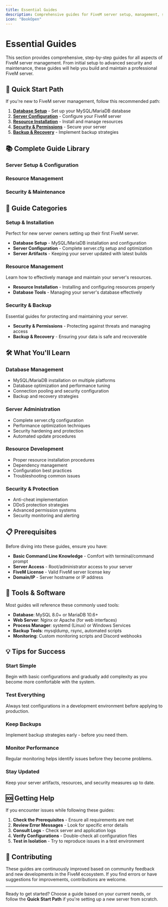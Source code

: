 ```yaml
---
title: Essential Guides
description: Comprehensive guides for FiveM server setup, management, security, and maintenance.
icon: "BookOpen"
---
```


# Essential Guides

This section provides comprehensive, step-by-step guides for all aspects of FiveM server management. From initial setup to advanced security and maintenance, these guides will help you build and maintain a professional FiveM server.

## 🚀 Quick Start Path

If you're new to FiveM server management, follow this recommended path:

1. **[Database Setup](/docs/guides/database-setup)** - Set up your MySQL/MariaDB database
2. **[Server Configuration](/docs/guides/server-configuration)** - Configure your FiveM server
3. **[Resource Installation](/docs/guides/resource-installation)** - Install and manage resources
4. **[Security & Permissions](/docs/guides/security-permissions)** - Secure your server
5. **[Backup & Recovery](/docs/guides/backup-recovery)** - Implement backup strategies

## 📚 Complete Guide Library

### Server Setup & Configuration

<Cards>
  <Card 
    title="Database Setup" 
    href="/docs/guides/database-setup"
    description="Complete guide to installing and configuring MySQL/MariaDB for your FiveM server. Includes Windows, Linux, and Docker installations."
  />
  <Card 
    title="Server Configuration" 
    href="./server-configuration"
    description="Comprehensive server.cfg setup, performance optimization, and advanced configuration options for production servers."
  />
  <Card 
    title="Server Artifacts" 
    href="/docs/guides/server-artifacts"
    description="How to update FiveM server artifacts manually and automatically. Includes update scripts and rollback procedures."
  />
</Cards>

### Resource Management

<Cards>
  <Card 
    title="Resource Installation" 
    href="/docs/guides/resource-installation"
    description="Step-by-step guide to installing, configuring, and managing FiveM resources. Covers dependencies and troubleshooting."
  />
  <Card 
    title="Database Tools" 
    href="/docs/guides/database-tools"
    description="Essential database management tools and utilities for maintaining your FiveM server's data integrity."
  />
</Cards>

### Security & Maintenance

<Cards>
  <Card 
    title="Security & Permissions" 
    href="/docs/guides/security-permissions"
    description="Complete security hardening guide including anti-cheat, DDoS protection, and advanced permission systems."
  />
  <Card 
    title="Backup & Recovery" 
    href="/docs/guides/backup-recovery"
    description="Comprehensive backup strategies, automated solutions, and disaster recovery procedures for your server data."
  />
</Cards>

## 🎯 Guide Categories

### **Setup & Installation**
Perfect for new server owners setting up their first FiveM server.

- **Database Setup** - MySQL/MariaDB installation and configuration
- **Server Configuration** - Complete server.cfg setup and optimization
- **Server Artifacts** - Keeping your server updated with latest builds

### **Resource Management**
Learn how to effectively manage and maintain your server's resources.

- **Resource Installation** - Installing and configuring resources properly
- **Database Tools** - Managing your server's database effectively

### **Security & Backup**
Essential guides for protecting and maintaining your server.

- **Security & Permissions** - Protecting against threats and managing access
- **Backup & Recovery** - Ensuring your data is safe and recoverable

## 🛠️ What You'll Learn

### Database Management
- MySQL/MariaDB installation on multiple platforms
- Database optimization and performance tuning
- Connection pooling and security configuration
- Backup and recovery strategies

### Server Administration
- Complete server.cfg configuration
- Performance optimization techniques
- Security hardening and protection
- Automated update procedures

### Resource Development
- Proper resource installation procedures
- Dependency management
- Configuration best practices
- Troubleshooting common issues

### Security & Protection
- Anti-cheat implementation
- DDoS protection strategies
- Advanced permission systems
- Security monitoring and alerting

## 📋 Prerequisites

Before diving into these guides, ensure you have:

- **Basic Command Line Knowledge** - Comfort with terminal/command prompt
- **Server Access** - Root/administrator access to your server
- **FiveM License** - Valid FiveM server license key
- **Domain/IP** - Server hostname or IP address

## 🔧 Tools & Software

Most guides will reference these commonly used tools:

- **Database**: MySQL 8.0+ or MariaDB 10.6+
- **Web Server**: Nginx or Apache (for web interfaces)
- **Process Manager**: systemd (Linux) or Windows Services
- **Backup Tools**: mysqldump, rsync, automated scripts
- **Monitoring**: Custom monitoring scripts and Discord webhooks

## 💡 Tips for Success

### Start Simple
Begin with basic configurations and gradually add complexity as you become more comfortable with the system.

### Test Everything
Always test configurations in a development environment before applying to production.

### Keep Backups
Implement backup strategies early - before you need them.

### Monitor Performance
Regular monitoring helps identify issues before they become problems.

### Stay Updated
Keep your server artifacts, resources, and security measures up to date.

## 🆘 Getting Help

If you encounter issues while following these guides:

1. **Check the Prerequisites** - Ensure all requirements are met
2. **Review Error Messages** - Look for specific error details
3. **Consult Logs** - Check server and application logs
4. **Verify Configurations** - Double-check all configuration files
5. **Test in Isolation** - Try to reproduce issues in a test environment

## 📝 Contributing

These guides are continuously improved based on community feedback and new developments in the FiveM ecosystem. If you find errors or have suggestions for improvements, contributions are welcome.

---

Ready to get started? Choose a guide based on your current needs, or follow the **Quick Start Path** if you're setting up a new server from scratch.